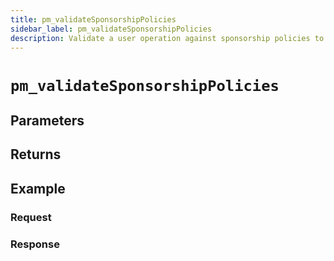 ```yaml
---
title: pm_validateSponsorshipPolicies
sidebar_label: pm_validateSponsorshipPolicies
description: Validate a user operation against sponsorship policies to determine which are willing to sponsor it.
---
```




# `pm_validateSponsorshipPolicies`

<Description />

## Parameters


<Params />

## Returns


<Returns />

## Example


<Example />

### Request


<Request />

### Response


<Response />
